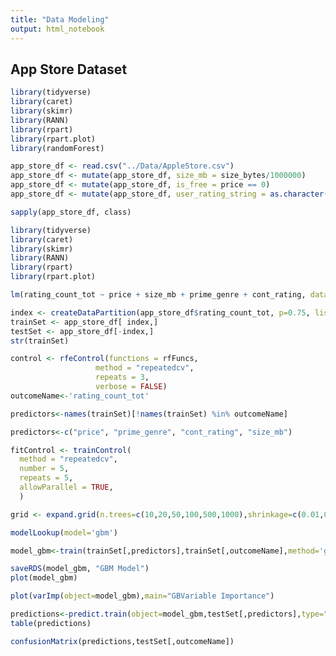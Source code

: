 ```yaml
---
title: "Data Modeling"
output: html_notebook
---
```


## App Store Dataset

```r
library(tidyverse)
library(caret)
library(skimr)
library(RANN)
library(rpart)
library(rpart.plot)
library(randomForest)

app_store_df <- read.csv("../Data/AppleStore.csv")
app_store_df <- mutate(app_store_df, size_mb = size_bytes/1000000)
app_store_df <- mutate(app_store_df, is_free = price == 0)
app_store_df <- mutate(app_store_df, user_rating_string = as.character(user_rating))

sapply(app_store_df, class)
```

```r
library(tidyverse)
library(caret)
library(skimr)
library(RANN)
library(rpart)
library(rpart.plot)

lm(rating_count_tot ~ price + size_mb + prime_genre + cont_rating, data=app_store_df)
```

```r
index <- createDataPartition(app_store_df$rating_count_tot, p=0.75, list=FALSE)
trainSet <- app_store_df[ index,]
testSet <- app_store_df[-index,]
str(trainSet)
```

```r
control <- rfeControl(functions = rfFuncs,
                   method = "repeatedcv",
                   repeats = 3,
                   verbose = FALSE)
outcomeName<-'rating_count_tot'

predictors<-names(trainSet)[!names(trainSet) %in% outcomeName]

predictors<-c("price", "prime_genre", "cont_rating", "size_mb")
```

```r
fitControl <- trainControl(
  method = "repeatedcv",
  number = 5,
  repeats = 5,
  allowParallel = TRUE,
  )

grid <- expand.grid(n.trees=c(10,20,50,100,500,1000),shrinkage=c(0.01,0.05,0.1,0.5),n.minobsinnode = c(3,5,10),interaction.depth=c(1,5,10))

modelLookup(model='gbm')

model_gbm<-train(trainSet[,predictors],trainSet[,outcomeName],method='gbm',trControl=fitControl,tuneGrid=grid)

```

```r
saveRDS(model_gbm, "GBM Model")
plot(model_gbm)
```

```r
plot(varImp(object=model_gbm),main="GBVariable Importance")
```

```r
predictions<-predict.train(object=model_gbm,testSet[,predictors],type="raw")
table(predictions)
```

```r
confusionMatrix(predictions,testSet[,outcomeName])
```
